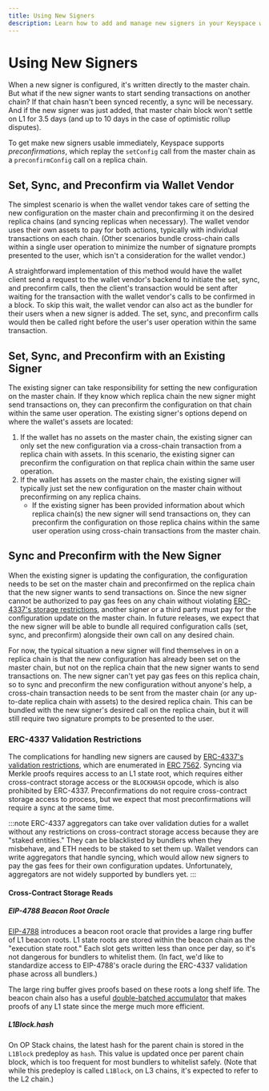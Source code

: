 ```yaml
---
title: Using New Signers
description: Learn how to add and manage new signers in your Keyspace wallet
---
```


# Using New Signers

When a new signer is configured, it's written directly to the master chain. But what if the new signer wants to start sending transactions on another chain? If that chain hasn't been synced recently, a sync will be necessary. And if the new signer was just added, that master chain block won't settle on L1 for 3.5 days (and up to 10 days in the case of optimistic rollup disputes).

To get make new signers usable immediately, Keyspace supports *preconfirmations*, which replay the `setConfig` call from the master chain as a `preconfirmConfig` call on a replica chain.

## Set, Sync, and Preconfirm via Wallet Vendor

The simplest scenario is when the wallet vendor takes care of setting the new configuration on the master chain and preconfirming it on the desired replica chains (and syncing replicas when necessary). The wallet vendor uses their own assets to pay for both actions, typically with individual transactions on each chain. (Other scenarios bundle cross-chain calls within a single user operation to minimize the number of signature prompts presented to the user, which isn't a consideration for the wallet vendor.)

A straightforward implementation of this method would have the wallet client send a request to the wallet vendor's backend to initiate the set, sync, and preconfirm calls, then the client's transaction would be sent after waiting for the transaction with the wallet vendor's calls to be confirmed in a block. To skip this wait, the wallet vendor can also act as the bundler for their users when a new signer is added. The set, sync, and preconfirm calls would then be called right before the user's user operation within the same transaction.

## Set, Sync, and Preconfirm with an Existing Signer

The existing signer can take responsibility for setting the new configuration on the master chain. If they know which replica chain the new signer might send transactions on, they can preconfirm the configuration on that chain within the same user operation. The existing signer's options depend on where the wallet's assets are located:

1. If the wallet has no assets on the master chain, the existing signer can only set the new configuration via a cross-chain transaction from a replica chain with assets. In this scenario, the existing signer can preconfirm the configuration on that replica chain within the same user operation.
2. If the wallet has assets on the master chain, the existing signer will typically just set the new configuration on the master chain without preconfirming on any replica chains.
   - If the existing signer has been provided information about which replica chain(s) the new signer will send transactions on, they can preconfirm the configuration on those replica chains within the same user operation using cross-chain transactions from the master chain.

## Sync and Preconfirm with the New Signer

When the existing signer is updating the configuration, the configuration needs to be set on the master chain and preconfirmed on the replica chain that the new signer wants to send transactions on. Since the new signer cannot be authorized to pay gas fees on any chain without violating [ERC-4337's storage restrictions](#erc-4337-validation-restrictions), another signer or a third party must pay for the configuration update on the master chain. In future releases, we expect that the new signer will be able to bundle all required configuration calls (set, sync, and preconfirm) alongside their own call on any desired chain.

For now, the typical situation a new signer will find themselves in on a replica chain is that the new configuration has already been set on the master chain, but not on the replica chain that the new signer wants to send transactions on. The new signer can't yet pay gas fees on this replica chain, so to sync and  preconfirm the new configuration without anyone's help, a cross-chain transaction needs to be sent from the master chain (or any up-to-date replica chain with assets) to the desired replica chain. This can be bundled with the new signer's desired call on the replica chain, but it will still require two signature prompts to be presented to the user.

### ERC-4337 Validation Restrictions

The complications for handling new signers are caused by [ERC-4337's validation restrictions](https://eips.ethereum.org/EIPS/eip-4337), which are enumerated in [ERC 7562](https://eips.ethereum.org/EIPS/eip-7562). Syncing via Merkle proofs requires access to an L1 state root, which requires either cross-contract storage access or the `BLOCKHASH` opcode, which is also prohibited by ERC-4337. Preconfirmations do not require cross-contract storage access to process, but we expect that most preconfirmations will require a sync at the same time.

:::note
ERC-4337 aggregators can take over validation duties for a wallet without any restrictions on cross-contract storage access because they are "staked entities." They can be blacklisted by bundlers when they misbehave, and ETH needs to be staked to set them up. Wallet vendors can write aggregators that handle syncing, which would allow new signers to pay the gas fees for their own configuration updates. Unfortunately, aggregators are not widely supported by bundlers yet.
:::

#### Cross-Contract Storage Reads

##### EIP-4788 Beacon Root Oracle

[EIP-4788](https://eips.ethereum.org/EIPS/eip-4788) introduces a beacon root oracle that provides a large ring buffer of L1 beacon roots. L1 state roots are stored within the beacon chain as the "execution state root." Each slot gets written less than once per day, so it's not dangerous for bundlers to whitelist them. (In fact, we'd like to standardize access to EIP-4788's oracle during the ERC-4337 validation phase across all bundlers.)

The large ring buffer gives proofs based on these roots a long shelf life. The beacon chain also has a useful [double-batched accumulator](https://eth2book.info/capella/part3/containers/state/) that makes proofs of any L1 state since the merge much more efficient.

##### L1Block.hash

On OP Stack chains, the latest hash for the parent chain is stored in the `L1Block` predeploy as `hash`. This value is updated once per parent chain block, which is too frequent for most bundlers to whitelist safely. (Note that while this predeploy is called `L1Block`, on L3 chains, it's expected to refer to the L2 chain.)
